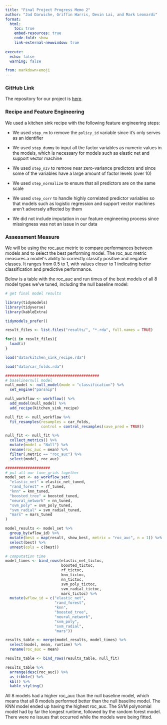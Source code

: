 ```yaml
---
title: "Final Project Progress Memo 2"
author: "Jad Darwiche, Griffin Harris, Devin Lai, and Mark Leonardi"
format:
  html:
    toc: true
    embed-resources: true
    code-fold: show
    link-external-newwindow: true
    
execute:
  echo: false
  warning: false

from: markdown+emoji  
---
```


### GitHub Link

The repository for our project is [here](https://github.com/mleonardi6/301-3-final-project).

### Recipe and Feature Engineering

We used a kitchen sink recipe with the following feature engineering steps:

-   We used `step_rm` to remove the `policy_id` variable since it's only serves as an identifier

-   We used `step_dummy` to input all the factor variables as numeric values in the models, which is necessary for models such as elastic net and support vector machine

-   We used `step_nzv` to remove near zero-variance predictors and since some of the variables have a large amount of factor levels (over 10)

-   We used `step_normalize` to ensure that all predictors are on the same scale

-   We used `step_corr` to handle highly correlated predictor variables so that models such as logistic regression and support vector machines aren't adversely affected by them

-   We did not include imputation in our feature engineering process since missingness was not an issue in our data

### Assessment Measure

We will be using the roc_auc metric to compare performances between models and to select the best performing model. The roc_auc metric measures a model\'s ability to correctly classify positive and negative classes. It ranges from 0.5 to 1, with values closer to 1 indicating better classification and predictive performance.

Below is a table with the roc_auc and run times of the best models of all 8 model types we've tuned, including the null baseline model:

```r
# get final model results

library(tidymodels)
library(tidyverse)
library(kableExtra)

tidymodels_prefer()

result_files <- list.files("results/", "*.rda", full.names = TRUE)

for(i in result_files){
  load(i)
}

load("data/kitchen_sink_recipe.rda")

load("data/car_folds.rda")

##########################################
# baseline/null model
null_model <- null_model(mode = "classification") %>% 
  set_engine("parsnip")

null_workflow <- workflow() %>% 
  add_model(null_model) %>% 
  add_recipe(kitchen_sink_recipe)

null_fit <- null_workflow %>% 
  fit_resamples(resamples = car_folds,
                control = control_resamples(save_pred = TRUE))

null_fit <- null_fit %>% 
  collect_metrics() %>% 
  mutate(model = "Null") %>% 
  rename(roc_auc = mean) %>% 
  filter(.metric == "roc_auc") %>% 
  select(model, roc_auc)

####################
# put all our tune_grids together
model_set <- as_workflow_set(
  "elastic_net" = elastic_net_tuned, 
  "rand_forest" = rf_tuned,
  "knn" = knn_tuned,
  "boosted_tree" = boosted_tuned,
  "neural_network" = nn_tuned,
  "svm_poly" = svm_poly_tuned,
  "svm_radial" = svm_radial_tuned,
  "mars" = mars_tuned
)

model_results <- model_set %>% 
  group_by(wflow_id) %>% 
  mutate(best = map(result, show_best, metric = "roc_auc", n = 1)) %>% 
  select(best) %>% 
  unnest(cols = c(best))

# computation time
model_times <- bind_rows(elastic_net_tictoc,
                         boosted_tictoc,
                         rf_tictoc,
                         knn_tictoc,
                         nn_tictoc,
                         svm_poly_tictoc,
                         svm_radial_tictoc,
                         mars_tictoc) %>% 
  mutate(wflow_id = c("elastic_net", 
                      "rand_forest",
                      "knn",
                      "boosted_tree",
                      "neural_network",
                      "svm_poly",
                      "svm_radial",
                      "mars"))

results_table <- merge(model_results, model_times) %>% 
  select(model, mean, runtime) %>% 
  rename(roc_auc = mean) 

results_table <- bind_rows(results_table, null_fit) 

results_table %>% 
  arrange(desc(roc_auc)) %>% 
  as_tibble() %>% 
  kbl() %>% 
  kable_styling()
```

All 8 models had a higher roc_auc than the null baseline model, which means that all 8 models performed better than the null baseline model. The KNN model ended up having the highest roc_auc. The SVM polynomial model had by far the longest runtime, followed by the random forest model. There were no issues that occurred while the models were being fitted.


